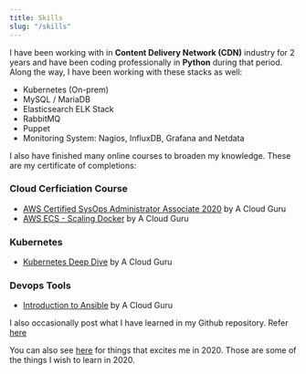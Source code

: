---
title: Skills
slug: "/skills"
---

I have been working with in **Content Delivery Network (CDN)** industry for 2 years and have been coding professionally in **Python** during that period. Along the way, I have been working with these stacks as well:
- Kubernetes (On-prem)
- MySQL / MariaDB
- Elasticsearch ELK Stack
- RabbitMQ
- Puppet
- Monitoring System: Nagios, InfluxDB, Grafana and Netdata

I also have finished many online courses to broaden my knowledge. These are my certificate of completions:

### Cloud Cerficiation Course
- [AWS Certified SysOps Administrator Associate 2020](https://verify.acloud.guru/4A968CDFC398) by A Cloud Guru
- [AWS ECS - Scaling Docker](https://verify.acloud.guru/BC648C629A48) by A Cloud Guru

### Kubernetes
- [Kubernetes Deep Dive](https://verify.acloud.guru/445E8386BBF0) by A Cloud Guru

### Devops Tools
- [Introduction to Ansible](https://verify.acloud.guru/EE90B7C9B544) by A Cloud Guru

I also occasionally post what I have learned in my Github repository. Refer [here](https://github.com/sdil/learning)

You can also see [here](https://fadhil-blog.dev/2020-whats-next-for-me) for things that excites me in 2020. Those are some of the things I wish to learn in 2020.
